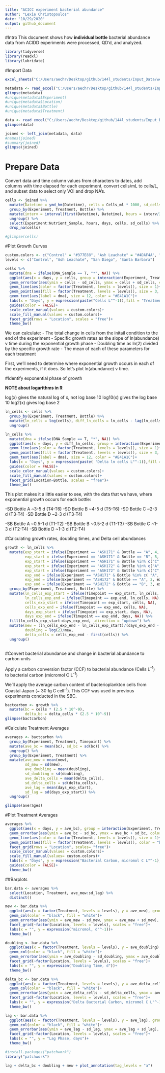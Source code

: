 ```yaml
---
title: "ACICC experiment bacterial abundance"
author: "Lexie Christopoulos"
date: "10/29/2020"
output: github_document
---
```


#Intro 
This document shows how **individual bottle** bacterial abundance data from ACIDD experiments were processed, QD'd, and analyzed. 

```r
library(tidyverse)
library(readxl)
library(lubridate)
```

#Import Data 

```r
excel_sheets("C:/Users/aechr/Desktop/github/144l_students/Input_Data/week3/ACIDD_Exp_BactAbund.xlsx")

metadata <- read_excel("C:/Users/aechr/Desktop/github/144l_students/Input_Data/week3/ACIDD_Exp_BactAbund.xlsx", sheet = "Metadata")
glimpse(metadata)
#unique(metadata$Experiment)
#unique(metadata$Location)
#unique(metadata$Bottle)
#unique(metadata$Treatment)

data <- read_excel("C:/Users/aechr/Desktop/github/144l_students/Input_Data/week3/ACIDD_Exp_BactAbund.xlsx", sheet = "Data")
glimpse(data)

joined <- left_join(metadata, data)
#names(joined)
#summary(joined)
glimpse(joined)

```

# Prepare Data

Convert data and time column values from characters to dates, add columns with time elapsed for each experiment, convert cells/mL to cells/L, and subset data to select only VOI and drop NA's. 


```r
cells <- joined %>% 
  mutate(Datetime = ymd_hm(Datetime), cells = Cells_ml * 1000, sd_cells = Cells_ml_sd * 1000) %>% 
  group_by(Experiment, Treatment, Bottle) %>% 
  mutate(interv = interval(first(Datetime), Datetime), hours = interv/3600, days = hours/24) %>% 
  ungroup() %>% 
  select(Experiment:Nutrient_Sample, hours, days, cells, sd_cells) %>% 
  drop_na(cells)

#glimpse(cells) 

```


#Plot Growth Curves 

```r
custom.colors <- c("Control" = "#377E88", "Ash Leachate" = "#4DAF4A", "Santa Barabara" = "#E41A1C", "San Diego" = "#FF7F00")
levels <- c("Control", "Ash Leachate", "San Diego", "Santa Barbara")

cells %>%
  mutate(dna = ifelse(DNA_Sample == T, "*", NA)) %>% 
  ggplot(aes(x = days, y = cells, group = interaction(Experiment, Treatment, Bottle)))+
  geom_errorbar(aes(ymin = cells - sd_cells, ymax = cells + sd_cells, color = factor(Treatment, levels = levels)), width = 0.1)+
  geom_line(aes(color = factor(Treatment, levels = levels)), size = 1)+
  geom_point(aes(fill = factor(Treatment, levels = levels)), size = 3, color = "black", shape = 21)+
  geom_text(aes(label = dna), size = 12, color = "#E41A1C")+
  labs(x = "Days", y = expression(paste("Cells L"^-1)),fill = "Treatments")+
  guides(color = FALSE)+
  scale_color_manual(values = custom.colors)+
  scale_fill_manual(values = custom.colors)+
  facet_grid(rows = "Location", scales = "free")+
  theme_bw()
```


We can calculate: 
  - The total change in cells from the initail condition to the end of the experiment 
  - Specific growth rates as the slope of ln(abundance) v time during the exponential growth phase 
  - Doubling time as ln(2) divided by the specific growth rate 
  - The mean of each of these parameters for each treatment

First, we'll need to determine where exponential growth occurs in each of the experiments, if it does. So let's plot ln(abundance) v time. 

#Identify exponential phase of growth 

**NOTE about logarithms in R**

log(x) gives the natural log of x, not log base 10 
log10(x) gives the log base 10 
log2(x) gives log base 2

```r
ln_cells <- cells %>% 
  group_by(Experiment, Treatment, Bottle) %>% 
  mutate(ln_cells = log(cells), diff_ln_cells = ln_cells - lag(ln_cells, default = first(ln_cells))) %>% 
  ungroup()

```


```r

ln_cells %>%
  mutate(dna = ifelse(DNA_Sample == T, "*", NA)) %>% 
  ggplot(aes(x = days, y = diff_ln_cells, group = interaction(Experiment, Treatment, Bottle)))+
  geom_line(aes(color = factor(Treatment, levels = levels)), size = 1)+
  geom_point(aes(fill = factor(Treatment, levels = levels)), size = 3, color = "black", shape = 21)+
  geom_text(aes(label = dna), size = 12, color = "#E41A1C")+
  labs(x = "Days", y = expression(paste( "Delta ln cells L"^-1)),fill = "Treatments")+
  guides(color = FALSE)+
  scale_color_manual(values = custom.colors)+
  scale_fill_manual(values = custom.colors)+
  facet_grid(Location~Bottle, scales = "free")+
  theme_bw()

```

This plot makes it a little easier to see, with the data that we have, where exponential growth occurs for each bottle: 

-SD Bottle A ~3-5 d (T4-T6)
-SD Bottle B ~4-5 d (T5-T6)
-SD Bottle C ~2-3 d (T3-T4)
-SD Bottle D ~2-3 d (T3-T4)

-SB Bottle A ~0.5-1 d (T1-T2)
-SB Bottle B ~0.5-2 d (T1-T3)
-SB Bottle C ~1-3 d (T2-T4)
-SB Bottle D ~1-3 d (T2-T4)

#Calculating growth rates, doubling times, and Delta cell abundances 


```r
growth <- ln_cells %>% 
  mutate(exp_start = ifelse(Experiment == "ASH171" & Bottle == "A", 4, NA),
         exp_start = ifelse(Experiment == "ASH171" & Bottle == "B", 5, exp_start),
         exp_start = ifelse(Experiment == "ASH171" & Bottle %in% c("C", "D"), 3, exp_start),
         exp_start = ifelse(Experiment == "ASH172" & Bottle %in% c("A", "B"), 1, exp_start), 
         exp_start = ifelse(Experiment == "ASH172" & Bottle %in% c("C", "D"), 2, exp_start),
         exp_end = ifelse(Experiment == "ASH171" & Bottle %in% c( "A", "B"), 6,4),
         exp_end = ifelse(Experiment == "ASH172" & Bottle == "A", 2, exp_end),
         exp_end = ifelse(Experiment == "ASH172" & Bottle == "B", 3, exp_end)) %>% 
  group_by(Experiment, Treatment, Bottle) %>% 
  mutate(ln_cells_exp_start = ifelse(Timepoint == exp_start, ln_cells, NA),
         ln_cells_exp_end = ifelse(Timepoint == exp_end, ln_cells, NA),
         cells_exp_start = ifelse(Timepoint == exp_start, cells, NA),
         cells_exp_end = ifelse(Timepoint == exp_end, cells, NA),
         days_exp_start = ifelse(Timepoint == exp_start, days, NA), 
         days_exp_end = ifelse(Timepoint == exp_end, days, NA)) %>% 
  fill(ln_cells_exp_start:days_exp_end, .direction = "updown") %>% 
  mutate(mew = (ln_cells_exp_end - ln_cells_exp_start)/(days_exp_end - days_exp_start), 
         doubling = log(2)/mew,
         delta_cells = cells_exp_end - first(cells)) %>% 
  ungroup()
         
```


#Convert bacterial abundance and change in bacterial abundance to carbon units 

Apply a carbon conversion factor (CCF) to bacterial abundance (Cells L^-1^) to bacterial carbon (micromol C L^-1^)

We'll apply the average carbon content of bacterioplankton cells from Coastal Japan (~ 30 fg C cell^-1^). This CCF was used in previous experiments conducted in the SBC. 


```r
bactcarbon <- growth %>% 
  mutate(bc = cells * (2.5 * 10^-9), 
         delta_bc = delta_cells * (2.5 * 10^-9))
glimpse(bactcarbon)
```


#Calculate Treatment Averages


```r
averages <- bactcarbon %>% 
  group_by(Experiment, Treatment, Timepoint) %>% 
  mutate(ave_bc = mean(bc), sd_bc = sd(bc)) %>% 
  ungroup() %>% 
  group_by(Experiment, Treatment) %>% 
  mutate(ave_mew = mean(mew), 
         sd_mew = sd(mew), 
         ave_doubling = mean(doubling),
         sd_doubling = sd(doubling),
         ave_delta_cells = mean(delta_cells),
         sd_delta_cells = sd(delta_cells), 
         ave_lag = mean(days_exp_start),
         sd_lag = sd(days_exp_start)) %>% 
  ungroup()

glimpse(averages)
```


#Plot Treatment Averages


```r
averages %>% 
  ggplot(aes(x = days, y = ave_bc), group = interaction(Experiment, Treatment))+
  geom_errorbar(aes(ymin = ave_bc - sd_bc, ymax = ave_bc + sd_bc, color = factor(Treatment, levels = levels)), width = 0.1)+
  geom_line(aes(color = factor(Treatment, levels = levels)), size = 1)+
  geom_point(aes(fill = factor(Treatment, levels = levels)), color = "black", shape = 21, size = 3)+
  facet_grid(rows = "Location", scales= "free")+
  scale_color_manual(values = custom.colors)+
  scale_fill_manual(values= custom.colors)+
  labs(x = "Days", y = expression("Bacterial Carbon, micromol C L"^-1), fill = "")+
  guides(color = FALSE)+
  theme_bw()
```

##Barplots 


```r
bar.data <- averages %>% 
  select(Location, Treatment, ave_mew:sd_lag) %>% 
  distinct()
```


```r
mew <- bar.data %>% 
  ggplot(aes(x = factor(Treatment, levels = levels), y = ave_mew), group = interaction(Location, Treatment))+
  geom_col(color = "black", fill = "white")+
  geom_errorbar(aes(ymin = ave_mew - sd_mew, ymax = ave_mew + sd_mew), width = 0.1)+
  facet_grid(~factor(Location, levels = levels), scales = "free")+
  labs(x = "", y = expression("micromol, d"^-1))+
  theme_bw()
```


```r
doubling <- bar.data %>% 
  ggplot(aes(x = factor(Treatment, levels = levels), y = ave_doubling), group = interaction(Location, Treatment))+
  geom_col(color = "black", fill = "white")+
  geom_errorbar(aes(ymin = ave_doubling - sd_doubling, ymax = ave_doubling + sd_doubling), width = 0.1)+
  facet_grid(~factor(Location, levels = levels), scales = "free")+
  labs(x = "", y = expression("Doubling Time, d"))+
  theme_bw()
```


```r
delta_bc <- bar.data %>% 
  ggplot(aes(x = factor(Treatment, levels = levels), y = ave_delta_cells), group = interaction(Location, Treatment))+
  geom_col(color = "black", fill = "white")+
  geom_errorbar(aes(ymin = ave_delta_cells - sd_delta_cells, ymax = ave_delta_cells + sd_delta_cells), width = 0.1)+
  facet_grid(~factor(Location, levels = levels), scales = "free")+
  labs(x = "", y = expression("Delta Bacterial Carbon, micromol C L"^-1))+
  theme_bw()
```


```r
lag <- bar.data %>% 
  ggplot(aes(x = factor(Treatment, levels = levels), y = ave_lag), group = interaction(Location, Treatment))+
  geom_col(color = "black", fill = "white")+
  geom_errorbar(aes(ymin = ave_lag - sd_lag, ymax = ave_lag + sd_lag), width = 0.1)+
  facet_grid(~factor(Location, levels = levels), scales = "free")+
  labs(x = "", y = "Lag Phase, days")+
  theme_bw()
```

```r
#install.packages("patchwork")
library("patchwork")
```


```r
lag + delta_bc + doubling + mew + plot_annotation(tag_levels = "a")
```

